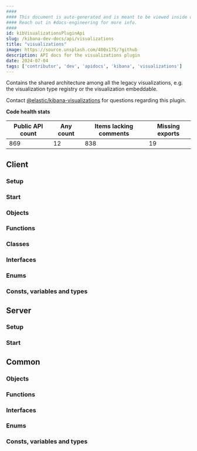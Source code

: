 ```yaml
---
####
#### This document is auto-generated and is meant to be viewed inside our experimental, new docs system.
#### Reach out in #docs-engineering for more info.
####
id: kibVisualizationsPluginApi
slug: /kibana-dev-docs/api/visualizations
title: "visualizations"
image: https://source.unsplash.com/400x175/?github
description: API docs for the visualizations plugin
date: 2024-07-04
tags: ['contributor', 'dev', 'apidocs', 'kibana', 'visualizations']
---
```


Contains the shared architecture among all the legacy visualizations, e.g. the visualization type registry or the visualization embeddable.

Contact [@elastic/kibana-visualizations](https://github.com/orgs/elastic/teams/kibana-visualizations) for questions regarding this plugin.

**Code health stats**

| Public API count  | Any count | Items lacking comments | Missing exports |
|-------------------|-----------|------------------------|-----------------|
| 869 | 12 | 838 | 19 |

## Client

### Setup
<DocDefinitionList data={[visualizationsObj.client.setup]}/>

### Start
<DocDefinitionList data={[visualizationsObj.client.start]}/>

### Objects
<DocDefinitionList data={visualizationsObj.client.objects}/>

### Functions
<DocDefinitionList data={visualizationsObj.client.functions}/>

### Classes
<DocDefinitionList data={visualizationsObj.client.classes}/>

### Interfaces
<DocDefinitionList data={visualizationsObj.client.interfaces}/>

### Enums
<DocDefinitionList data={visualizationsObj.client.enums}/>

### Consts, variables and types
<DocDefinitionList data={visualizationsObj.client.misc}/>

## Server

### Setup
<DocDefinitionList data={[visualizationsObj.server.setup]}/>

### Start
<DocDefinitionList data={[visualizationsObj.server.start]}/>

## Common

### Objects
<DocDefinitionList data={visualizationsObj.common.objects}/>

### Functions
<DocDefinitionList data={visualizationsObj.common.functions}/>

### Interfaces
<DocDefinitionList data={visualizationsObj.common.interfaces}/>

### Enums
<DocDefinitionList data={visualizationsObj.common.enums}/>

### Consts, variables and types
<DocDefinitionList data={visualizationsObj.common.misc}/>


